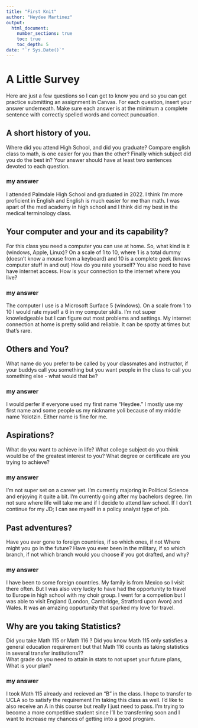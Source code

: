 ```yaml
---
title: "First Knit"
author: "Heydee Martinez"
output: 
  html_document:
    number_sections: true
    toc: true
    toc_depth: 5
date: "`r Sys.Date()`"   
---
```


# A Little Survey

Here are just a few questions so I can get to know you and so you can get practice submitting an assignment in Canvas.  For each question, insert your answer underneath. Make sure each answer is at the minimum a complete sentence with correctly spelled words and correct puncuation. 

## A short history of you.  
Where did you attend High School, and did you graduate? Compare english class to math, is one easier for you than the other? Finally which subject did you do the best in? Your answer should have at least two sentences devoted to each question.  
  
### my answer     
  I attended Palmdale High School and graduated in 2022. I think I'm more proficient in English and English is much easier for me than math. I was apart of the med academy in high school and I think did my best in the medical terminology class.

     


## Your computer and your and its capability?  
 For this class  you need a computer you can use at home.  So, what kind is it (windows, Apple, Linux)?  On a scale of 1 to 10, where 1 is a total dummy (doesn't know a mouse from a keyboard) and 10 is a complete geek (knows computer stuff in and out) How do you rate yourself?  You also need to have have internet access. How is your connection to the internet where you live?

### my answer   
The computer I use is a Microsoft Surface 5 (windows). On a scale from 1 to 10 I would rate myself a 6 in my computer skills. I'm not super knowledgeable but I can figure out most problems and settings. My internet connection at home is pretty solid and reliable. It can be spotty at times but that's rare.  
   

## Others and You?   
What name do you prefer to be called by your classmates and instructor, if your buddys call you something but you want people in the class to call you something else - what would that be? 

### my answer     
 I would perfer if everyone used my first name "Heydee." I mostly use my first name and some people us my nickname yoli because of my middle name Yolotzin. Either name is fine for me. 
   
 




## Aspirations?   
What do you want to achieve in life?  What college subject do you think would be of the greatest interest to you? What degree or certificate are you trying to achieve?

### my answer     
 I'm not super set on a career yet. I'm currently majoring in Political Science and enjoying it quite a bit. I'm currently going after my bachelors degree. I'm not sure where life will take me and if I decide to attend law school. If I don't continue for my JD; I can see myself in a policy analyst type of job. 
   
 




## Past adventures?  
Have you ever gone to foreign countries, if so which ones, if not Where might you go in the future?  Have you ever been in the military, if so which branch, if not which branch would you choose if you got drafted, and why?

### my answer     
 I have been to some foreign countries. My family is from Mexico so I visit there often. But I was also very lucky to have had the opportunity to travel to Europe in high school with my choir group. I went for a competion but I was able to visit England (London, Cambridge, Stratford upon Avon) and Wales. It was an amazing oppurtunity that sparked my love for travel.
   
  




## Why are you taking Statistics?  
Did you take Math 115 or Math 116 ?  Did you know Math 115 only satisfies a general education requirement but that Math 116 counts as taking statistics in several transfer institutions??  
What grade do you need to attain in stats to not upset your future plans, What is your plan?  
 

### my answer     
  I took Math 115 already and recieved an "B" in the class. I hope to transfer to UCLA so to satisfy the requirement I'm taking this class as well. I'd like to also receive an A in this course but really I just need to pass. I'm trying to become a more competitive student since I'll be transferring soon and I want to increase my chances of getting into a good program. 
   
 






  




